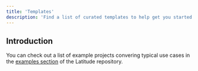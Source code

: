 ```yaml
---
title: 'Templates'
description: 'Find a list of curated templates to help get you started'
---
```


## Introduction

You can check out a list of example projects convering typical use cases in the [examples section](https://github.com/latitude-dev/latitude/tree/main/examples) of the Latitude repository.
